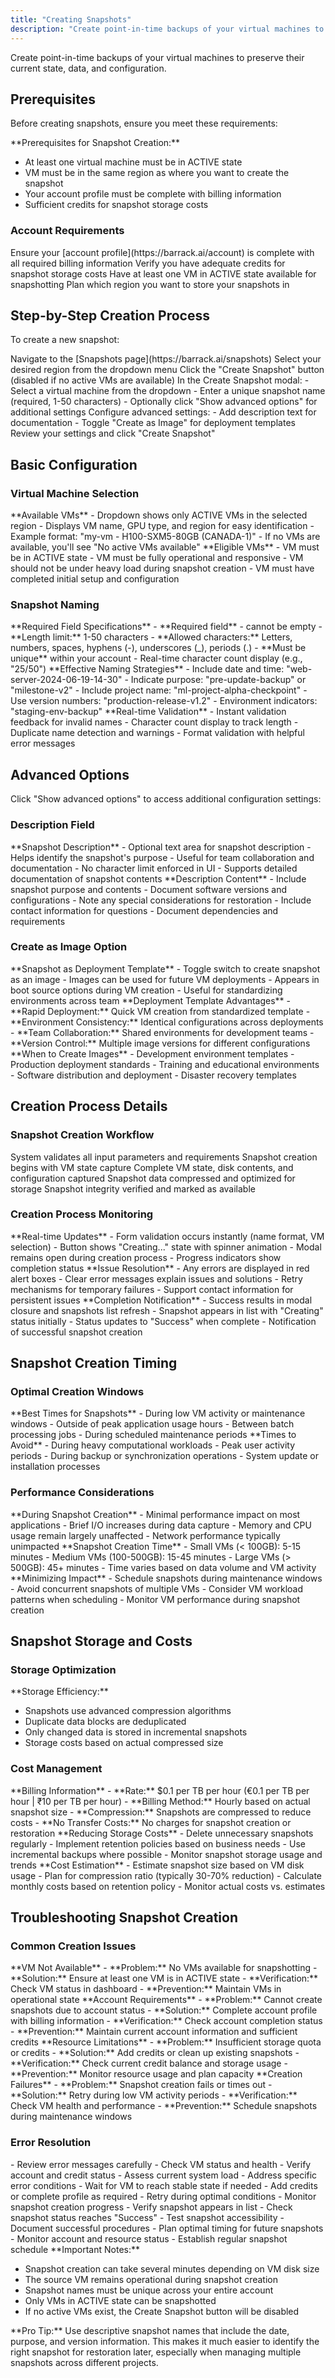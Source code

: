 ```yaml
---
title: "Creating Snapshots"
description: "Create point-in-time backups of your virtual machines to preserve their current state, data, and configuration"
---
```


Create point-in-time backups of your virtual machines to preserve their current state, data, and configuration.

## Prerequisites

Before creating snapshots, ensure you meet these requirements:

<Warning>
**Prerequisites for Snapshot Creation:**

- At least one virtual machine must be in ACTIVE state
- VM must be in the same region as where you want to create the snapshot
- Your account profile must be complete with billing information
- Sufficient credits for snapshot storage costs
</Warning>

### Account Requirements

<Steps>
  <Step title="Complete Profile">
    Ensure your [account profile](https://barrack.ai/account) is complete with all required billing information
  </Step>
  <Step title="Sufficient Credits">
    Verify you have adequate credits for snapshot storage costs
  </Step>
  <Step title="Active VMs">
    Have at least one VM in ACTIVE state available for snapshotting
  </Step>
  <Step title="Regional Planning">
    Plan which region you want to store your snapshots in
  </Step>
</Steps>

## Step-by-Step Creation Process

To create a new snapshot:

<Steps>
  <Step title="Navigate to Snapshots">
    Navigate to the [Snapshots page](https://barrack.ai/snapshots)
  </Step>
  <Step title="Select Region">
    Select your desired region from the dropdown menu
  </Step>
  <Step title="Initiate Creation">
    Click the "Create Snapshot" button (disabled if no active VMs are available)
  </Step>
  <Step title="Configure Snapshot">
    In the Create Snapshot modal:
    - Select a virtual machine from the dropdown
    - Enter a unique snapshot name (required, 1-50 characters)
    - Optionally click "Show advanced options" for additional settings
  </Step>
  <Step title="Advanced Options (Optional)">
    Configure advanced settings:
    - Add description text for documentation
    - Toggle "Create as Image" for deployment templates
  </Step>
  <Step title="Create Snapshot">
    Review your settings and click "Create Snapshot"
  </Step>
</Steps>

## Basic Configuration

### Virtual Machine Selection

<CardGroup cols={2}>
  <Card title="VM Dropdown" icon="server">
    **Available VMs**
    - Dropdown shows only ACTIVE VMs in the selected region
    - Displays VM name, GPU type, and region for easy identification
    - Example format: "my-vm - H100-SXM5-80GB (CANADA-1)"
    - If no VMs are available, you'll see "No active VMs available"
  </Card>
  
  <Card title="VM Requirements" icon="check-circle">
    **Eligible VMs**
    - VM must be in ACTIVE state
    - VM must be fully operational and responsive
    - VM should not be under heavy load during snapshot creation
    - VM must have completed initial setup and configuration
  </Card>
</CardGroup>

### Snapshot Naming

<AccordionGroup>
  <Accordion title="Naming Requirements">
    **Required Field Specifications**
    - **Required field** - cannot be empty
    - **Length limit:** 1-50 characters
    - **Allowed characters:** Letters, numbers, spaces, hyphens (-), underscores (_), periods (.)
    - **Must be unique** within your account
    - Real-time character count display (e.g., "25/50")
  </Accordion>
  
  <Accordion title="Naming Best Practices">
    **Effective Naming Strategies**
    - Include date and time: "web-server-2024-06-19-14-30"
    - Indicate purpose: "pre-update-backup" or "milestone-v2"
    - Include project name: "ml-project-alpha-checkpoint"
    - Use version numbers: "production-release-v1.2"
    - Environment indicators: "staging-env-backup"
  </Accordion>
  
  <Accordion title="Validation Feedback">
    **Real-time Validation**
    - Instant validation feedback for invalid names
    - Character count display to track length
    - Duplicate name detection and warnings
    - Format validation with helpful error messages
  </Accordion>
</AccordionGroup>

## Advanced Options

Click "Show advanced options" to access additional configuration settings:

### Description Field

<CardGroup cols={2}>
  <Card title="Documentation" icon="file-text">
    **Snapshot Description**
    - Optional text area for snapshot description
    - Helps identify the snapshot's purpose
    - Useful for team collaboration and documentation
    - No character limit enforced in UI
    - Supports detailed documentation of snapshot contents
  </Card>
  
  <Card title="Best Practices" icon="lightbulb">
    **Description Content**
    - Include snapshot purpose and contents
    - Document software versions and configurations
    - Note any special considerations for restoration
    - Include contact information for questions
    - Document dependencies and requirements
  </Card>
</CardGroup>

### Create as Image Option

<Tabs>
  <Tab title="Image Creation">
    **Snapshot as Deployment Template**
    - Toggle switch to create snapshot as an image
    - Images can be used for future VM deployments
    - Appears in boot source options during VM creation
    - Useful for standardizing environments across team
  </Tab>
  
  <Tab title="Image Benefits">
    **Deployment Template Advantages**
    - **Rapid Deployment:** Quick VM creation from standardized template
    - **Environment Consistency:** Identical configurations across deployments
    - **Team Collaboration:** Shared environments for development teams
    - **Version Control:** Multiple image versions for different configurations
  </Tab>
  
  <Tab title="Use Cases">
    **When to Create Images**
    - Development environment templates
    - Production deployment standards
    - Training and educational environments
    - Software distribution and deployment
    - Disaster recovery templates
  </Tab>
</Tabs>

## Creation Process Details

### Snapshot Creation Workflow

<Steps>
  <Step title="Validation">
    System validates all input parameters and requirements
  </Step>
  <Step title="Initiation">
    Snapshot creation begins with VM state capture
  </Step>
  <Step title="Data Capture">
    Complete VM state, disk contents, and configuration captured
  </Step>
  <Step title="Compression">
    Snapshot data compressed and optimized for storage
  </Step>
  <Step title="Verification">
    Snapshot integrity verified and marked as available
  </Step>
</Steps>

### Creation Process Monitoring

<AccordionGroup>
  <Accordion title="Progress Tracking">
    **Real-time Updates**
    - Form validation occurs instantly (name format, VM selection)
    - Button shows "Creating..." state with spinner animation
    - Modal remains open during creation process
    - Progress indicators show completion status
  </Accordion>
  
  <Accordion title="Error Handling">
    **Issue Resolution**
    - Any errors are displayed in red alert boxes
    - Clear error messages explain issues and solutions
    - Retry mechanisms for temporary failures
    - Support contact information for persistent issues
  </Accordion>
  
  <Accordion title="Success Confirmation">
    **Completion Notification**
    - Success results in modal closure and snapshots list refresh
    - Snapshot appears in list with "Creating" status initially
    - Status updates to "Success" when complete
    - Notification of successful snapshot creation
  </Accordion>
</AccordionGroup>

## Snapshot Creation Timing

### Optimal Creation Windows

<CardGroup cols={2}>
  <Card title="Low Activity Periods" icon="clock">
    **Best Times for Snapshots**
    - During low VM activity or maintenance windows
    - Outside of peak application usage hours
    - Between batch processing jobs
    - During scheduled maintenance periods
  </Card>
  
  <Card title="Avoid High Load" icon="exclamation-triangle">
    **Times to Avoid**
    - During heavy computational workloads
    - Peak user activity periods
    - During backup or synchronization operations
    - System update or installation processes
  </Card>
</CardGroup>

### Performance Considerations

<AccordionGroup>
  <Accordion title="VM Performance Impact">
    **During Snapshot Creation**
    - Minimal performance impact on most applications
    - Brief I/O increases during data capture
    - Memory and CPU usage remain largely unaffected
    - Network performance typically unimpacted
  </Accordion>
  
  <Accordion title="Duration Estimates">
    **Snapshot Creation Time**
    - Small VMs (< 100GB): 5-15 minutes
    - Medium VMs (100-500GB): 15-45 minutes
    - Large VMs (> 500GB): 45+ minutes
    - Time varies based on data volume and VM activity
  </Accordion>
  
  <Accordion title="Resource Optimization">
    **Minimizing Impact**
    - Schedule snapshots during maintenance windows
    - Avoid concurrent snapshots of multiple VMs
    - Consider VM workload patterns when scheduling
    - Monitor VM performance during snapshot creation
  </Accordion>
</AccordionGroup>

## Snapshot Storage and Costs

### Storage Optimization

<Info>
**Storage Efficiency:**

- Snapshots use advanced compression algorithms
- Duplicate data blocks are deduplicated
- Only changed data is stored in incremental snapshots
- Storage costs based on actual compressed size
</Info>

### Cost Management

<Tabs>
  <Tab title="Storage Costs">
    **Billing Information**
    - **Rate:** $0.1 per TB per hour (€0.1 per TB per hour | ₹10 per TB per hour)
    - **Billing Method:** Hourly based on actual snapshot size
    - **Compression:** Snapshots are compressed to reduce costs
    - **No Transfer Costs:** No charges for snapshot creation or restoration
  </Tab>
  
  <Tab title="Cost Optimization">
    **Reducing Storage Costs**
    - Delete unnecessary snapshots regularly
    - Implement retention policies based on business needs
    - Use incremental backups where possible
    - Monitor snapshot storage usage and trends
  </Tab>
  
  <Tab title="Budget Planning">
    **Cost Estimation**
    - Estimate snapshot size based on VM disk usage
    - Plan for compression ratio (typically 30-70% reduction)
    - Calculate monthly costs based on retention policy
    - Monitor actual costs vs. estimates
  </Tab>
</Tabs>

## Troubleshooting Snapshot Creation

### Common Creation Issues

<Tabs>
  <Tab title="VM State Issues">
    **VM Not Available**
    - **Problem:** No VMs available for snapshotting
    - **Solution:** Ensure at least one VM is in ACTIVE state
    - **Verification:** Check VM status in dashboard
    - **Prevention:** Maintain VMs in operational state
  </Tab>
  
  <Tab title="Account Issues">
    **Account Requirements**
    - **Problem:** Cannot create snapshots due to account status
    - **Solution:** Complete account profile with billing information
    - **Verification:** Check account completion status
    - **Prevention:** Maintain current account information and sufficient credits
  </Tab>
  
  <Tab title="Resource Issues">
    **Resource Limitations**
    - **Problem:** Insufficient storage quota or credits
    - **Solution:** Add credits or clean up existing snapshots
    - **Verification:** Check current credit balance and storage usage
    - **Prevention:** Monitor resource usage and plan capacity
  </Tab>
  
  <Tab title="Technical Issues">
    **Creation Failures**
    - **Problem:** Snapshot creation fails or times out
    - **Solution:** Retry during low VM activity periods
    - **Verification:** Check VM health and performance
    - **Prevention:** Schedule snapshots during maintenance windows
  </Tab>
</Tabs>

### Error Resolution

<Steps>
  <Step title="Identify Issue">
    - Review error messages carefully
    - Check VM status and health
    - Verify account and credit status
    - Assess current system load
  </Step>
  <Step title="Apply Solution">
    - Address specific error conditions
    - Wait for VM to reach stable state if needed
    - Add credits or complete profile as required
    - Retry during optimal conditions
  </Step>
  <Step title="Verify Success">
    - Monitor snapshot creation progress
    - Verify snapshot appears in list
    - Check snapshot status reaches "Success"
    - Test snapshot accessibility
  </Step>
  <Step title="Prevent Recurrence">
    - Document successful procedures
    - Plan optimal timing for future snapshots
    - Monitor account and resource status
    - Establish regular snapshot schedule
  </Step>
</Steps>

<Note>
**Important Notes:**

- Snapshot creation can take several minutes depending on VM disk size
- The source VM remains operational during snapshot creation
- Snapshot names must be unique across your entire account
- Only VMs in ACTIVE state can be snapshotted
- If no active VMs exist, the Create Snapshot button will be disabled
</Note>

<Tip>
**Pro Tip:** Use descriptive snapshot names that include the date, purpose, and version information. This makes it much easier to identify the right snapshot for restoration later, especially when managing multiple snapshots across different projects.
</Tip>
